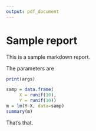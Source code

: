 ```yaml
---
output: pdf_document
---
```


# Sample report

This is a sample markdown report.

The parameters are

```r
print(args)
```

```r
samp = data.frame(
     X = runif(10),
     Y = runif(10))
m = lm(Y~X, data=samp)
summary(m)
```

That's that.


